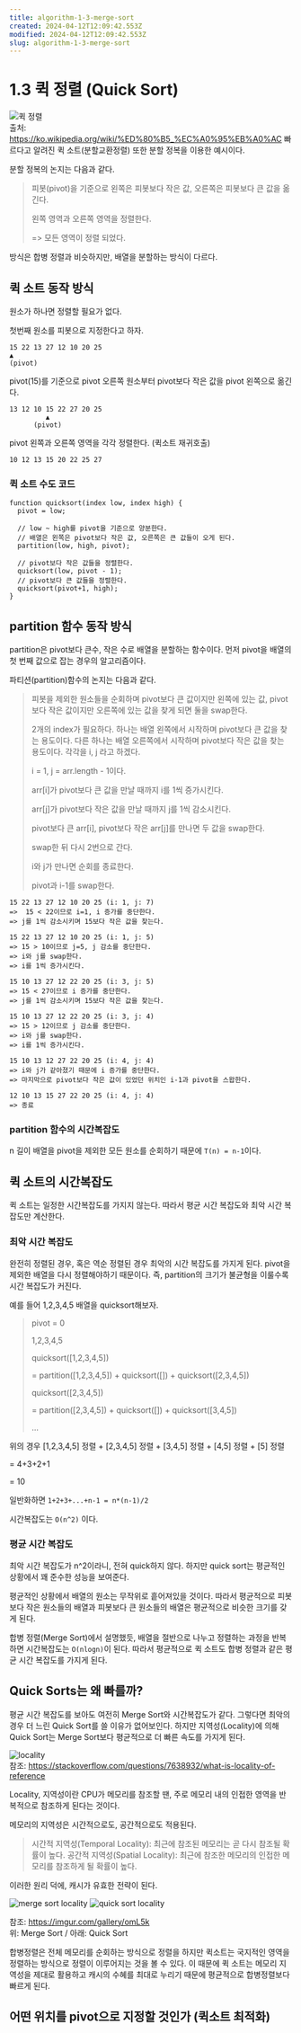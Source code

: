 ```yaml
---
title: algorithm-1-3-merge-sort
created: 2024-04-12T12:09:42.553Z
modified: 2024-04-12T12:09:42.553Z
slug: algorithm-1-3-merge-sort
---
```



# 1.3 퀵 정렬 (Quick Sort)

![퀵 정렬](https://upload.wikimedia.org/wikipedia/commons/6/6a/Sorting_quicksort_anim.gif)  
출처: https://ko.wikipedia.org/wiki/%ED%80%B5_%EC%A0%95%EB%A0%AC
빠르다고 알려진 퀵 소트(분할교환정렬) 또한 분할 정복을 이용한 예시이다.

분할 정복의 논지는 다음과 같다.

> 피봇(pivot)을 기준으로 왼쪽은 피봇보다 작은 값, 오른쪽은 피봇보다 큰 값을 옮긴다.
> 
> 왼쪽 영역과 오른쪽 영역을 정렬한다.
> 
> \=> 모든 영역이 정렬 되었다.

방식은 합병 정렬과 비슷하지만, 배열을 분할하는 방식이 다르다.


## 퀵 소트 동작 방식

원소가 하나면 정렬할 필요가 없다.

첫번째 원소를 피봇으로 지정한다고 하자.

```
15 22 13 27 12 10 20 25
▲
(pivot)
```

pivot(15)를 기준으로 pivot 오른쪽 원소부터 pivot보다 작은 값을 pivot 왼쪽으로 옮긴다.

```
13 12 10 15 22 27 20 25
         ▲
      (pivot)
```

pivot 왼쪽과 오른쪽 영역을 각각 정렬한다. (퀵소트 재귀호출)

```
10 12 13 15 20 22 25 27
```

### 퀵 소트 수도 코드

```
function quicksort(index low, index high) {
  pivot = low;
  
  // low ~ high를 pivot을 기준으로 양분한다.
  // 배열은 왼쪽은 pivot보다 작은 값, 오른쪽은 큰 값들이 오게 된다. 
  partition(low, high, pivot);

  // pivot보다 작은 값들을 정렬한다.
  quicksort(low, pivot - 1);
  // pivot보다 큰 값들을 정렬한다.
  quicksort(pivot+1, high);
}
```

## partition 함수 동작 방식

partition은 pivot보다 큰수, 작은 수로 배열을 분할하는 함수이다. 먼저 pivot을 배열의 첫 번째 값으로 잡는 경우의 알고리즘이다.

파티션(partition)함수의 논지는 다음과 같다.

> 피봇을 제외한 원소들을 순회하며 pivot보다 큰 값이지만 왼쪽에 있는 값, pivot보다 작은 값이지만 오른쪽에 있는 값을 찾게 되면 둘을 swap한다.
> 
> 2개의 index가 필요하다. 하나는 배열 왼쪽에서 시작하며 pivot보다 큰 값을 찾는 용도이다. 다른 하나는 배열 오른쪽에서 시작하며 pivot보다 작은 값을 찾는 용도이다. 각각을 i, j 라고 하겠다.
> 
> i = 1, j = arr.length - 1이다.
> 
> arr\[i\]가 pivot보다 큰 값을 만날 때까지 i를 1씩 증가시킨다.
> 
> arr\[j\]가 pivot보다 작은 값을 만날 때까지 j를 1씩 감소시킨다.
> 
> pivot보다 큰 arr\[i\], pivot보다 작은 arr\[j\]를 만나면 두 값을 swap한다.
> 
> swap한 뒤 다시 2번으로 간다.
> 
> i와 j가 만나면 순회를 종료한다.
> 
> pivot과 i-1를 swap한다.

```
15 22 13 27 12 10 20 25 (i: 1, j: 7)
=>  15 < 22이므로 i=1, i 증가를 중단한다.
=> j를 1씩 감소시키며 15보다 작은 값을 찾는다.

15 22 13 27 12 10 20 25 (i: 1, j: 5)
=> 15 > 10이므로 j=5, j 감소를 중단한다.
=> i와 j를 swap한다.
=> i를 1씩 증가시킨다.

15 10 13 27 12 22 20 25 (i: 3, j: 5)
=> 15 < 27이므로 i 증가를 중단한다.
=> j를 1씩 감소시키며 15보다 작은 값을 찾는다.

15 10 13 27 12 22 20 25 (i: 3, j: 4)
=> 15 > 12이므로 j 감소를 중단한다.
=> i와 j를 swap한다.
=> i를 1씩 증가시킨다.

15 10 13 12 27 22 20 25 (i: 4, j: 4)
=> i와 j가 같아졌기 때문에 i 증가를 중단한다.
=> 마지막으로 pivot보다 작은 값이 있었던 위치인 i-1과 pivot을 스왑한다.

12 10 13 15 27 22 20 25 (i: 4, j: 4)
=> 종료
```

### partition 함수의 시간복잡도

n 길이 배열을 pivot을 제외한 모든 원소를 순회하기 때문에 `T(n) = n-1`이다.

## 퀵 소트의 시간복잡도

퀵 소트는 일정한 시간복잡도를 가지지 않는다. 따라서 평균 시간 복잡도와 최악 시간 복잡도만 계산한다.

### 최악 시간 복잡도

완전히 정렬된 경우, 혹은 역순 정렬된 경우 최악의 시간 복잡도를 가지게 된다. pivot을 제외한 배열을 다시 정렬해야하기 때문이다. 즉, partition의 크기가 불균형을 이룰수록 시간 복잡도가 커진다.

예를 들어 1,2,3,4,5 배열을 quicksort해보자.

> pivot = 0
> 
> 1,2,3,4,5
> 
> quicksort(\[1,2,3,4,5\])
> 
> \= partition(\[1,2,3,4,5\]) + quicksort(\[\]) + quicksort(\[2,3,4,5\])
> 
> quicksort(\[2,3,4,5\])
> 
> \= partition(\[2,3,4,5\]) + quicksort(\[\]) + quicksort(\[3,4,5\])
> 
> ...

위의 경우 \[1,2,3,4,5\] 정렬 + \[2,3,4,5\] 정렬 + \[3,4,5\] 정렬 + \[4,5\] 정렬 + \[5\] 정렬

\= 4+3+2+1

\= 10

일반화하면 `1+2+3+...+n-1 = n*(n-1)/2`

시간복잡도는 `O(n^2)` 이다.

### 평균 시간 복잡도

최악 시간 복잡도가 n^2이라니, 전혀 quick하지 않다. 하지만 quick sort는 평균적인 상황에서 꽤 준수한 성능을 보여준다.

평균적인 상황에서 배열의 원소는 무작위로 흩어져있을 것이다. 따라서 평균적으로 피봇보다 작은 원소들의 배열과 피봇보다 큰 원소들의 배열은 평균적으로 비슷한 크기를 갖게 된다.

합병 정렬(Merge Sort)에서 설명했듯, 배열을 절반으로 나누고 정렬하는 과정을 반복하면 시간복잡도는 `O(nlogn)`이 된다. 따라서 평균적으로 퀵 소트도 합병 정렬과 같은 평균 시간 복잡도를 가지게 된다.

## Quick Sorts는 왜 빠를까?

평균 시간 복잡도를 보아도 여전히 Merge Sort와 시간복잡도가 같다. 그렇다면 최악의 경우 더 느린 Quick Sort를 쓸 이유가 없어보인다. 하지만 지역성(Locality)에 의해 Quick Sort는 Merge Sort보다 평균적으로 더 빠른 속도를 가지게 된다.

![locality](./images/locality.gif)  
참조: https://stackoverflow.com/questions/7638932/what-is-locality-of-reference

Locality, 지역성이란 CPU가 메모리를 참조할 땐, 주로 메모리 내의 인접한 영역을 반복적으로 참조하게 된다는 것이다.

메모리의 지역성은 시간적으로도, 공간적으로도 적용된다.
> 시간적 지역성(Temporal Locality): 최근에 참조된 메모리는 곧 다시 참조될 확률이 높다.
> 공간적 지역성(Spatial Locality): 최근에 참조한 메모리의 인접한 메모리를 참조하게 될 확률이 높다.

이러한 원리 덕에, 캐시가 유효한 전략이 된다.

![merge sort locality](https://i.imgur.com/oMbHRV9.gif)
![quick sort locality](https://i.imgur.com/GdAe2WF.gif)

참조: https://imgur.com/gallery/omL5k  
위: Merge Sort / 아래: Quick Sort

합병정렬은 전체 메모리를 순회하는 방식으로 정렬을 하지만 퀵소트는 국지적인 영역을 정렬하는 방식으로 정렬이 이루어지는 것을 볼 수 있다. 이 때문에 퀵 소트는 메모리 지역성을 제대로 활용하고 캐시의 수혜를 최대로 누리기 때문에 평균적으로 합병정렬보다 빠르게 된다.

## 어떤 위치를 pivot으로 지정할 것인가 (퀵소트 최적화)
